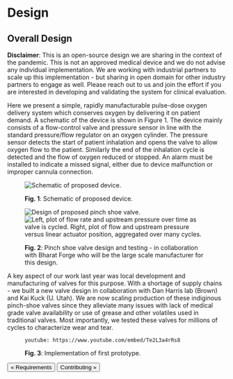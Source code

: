 
# Design

## Overall Design

**Disclaimer**: This is an open-source design we are sharing in the context of the pandemic. This is not an approved medical device and we do not advise any individual implementation. We are working with industrial partners to scale up this implementation - but sharing in open domain for other industry partners to engage as well. Please reach out to us and join the effort if you are interested in developing and validating the system for clinical evaluation.

Here we present a simple, rapidly manufacturable pulse-dose oxygen delivery system which conserves oxygen by delivering it on patient demand. A schematic of the device is shown in Figure 1. The device mainly consists of a flow-control valve and pressure sensor in line with the standard pressure/flow regulator on an oxygen cylinder. The pressure sensor detects the start of  patient inhalation and opens the valve to allow oxygen flow to the patient. Similarly the end of the inhalation cycle is detected and the flow of oxygen reduced or stopped. An alarm must be installed to indicate a missed signal, either due to device malfunction or improper cannula connection.

<figure>

![Schematic of proposed device.](/uploads/design-schematic.png)

<figcaption>

**Fig. 1**: Schematic of proposed device.

</figcaption>
</figure>

<figure>

![Design of proposed pinch shoe valve.](/uploads/pinch-shoe-valve-design.png)
![Left, plot of flow rate and upstream pressure over time as valve is cycled. Right, plot of flow and upstream pressure versus linear actuator position, aggregated over many cycles.](/uploads/pinch-shoe-valve-characterization.png)

<figcaption>

**Fig. 2**: Pinch shoe valve design and testing - in collaboration with Bharat Forge who will be the large scale manufacturer for this design.

</figcaption>
</figure>

A key aspect of our work last year was local development and manufacturing of valves for this purpose. With a shortage of supply chains - we built a new valve design in collaboration with Dan Harris lab (Brown) and Kai Kuck (U. Utah). We are now scaling production of these indiginous pinch-shoe valves since they alleviate many issues with lack of medical grade valve availability or use of grease and other volatiles used in traditional valves. Most importantly, we tested these valves for millions of cycles to characterize wear and tear.

<figure>

`youtube: https://www.youtube.com/embed/Te2L3a4rRs8`

<figcaption>

**Fig. 3**: Implementation of first prototype.

</figcaption>
</figure>

[<Button>&laquo; Requirements</Button>](requirements) [<Button>Contributing &raquo;</Button>](contributing)
